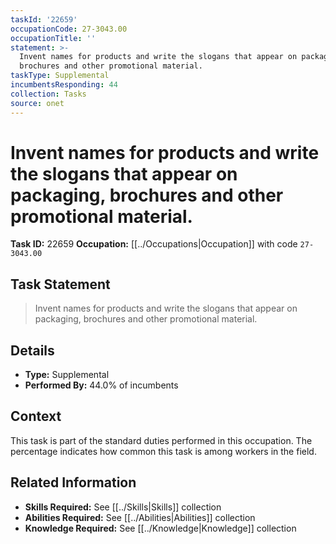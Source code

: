```yaml
---
taskId: '22659'
occupationCode: 27-3043.00
occupationTitle: ''
statement: >-
  Invent names for products and write the slogans that appear on packaging,
  brochures and other promotional material.
taskType: Supplemental
incumbentsResponding: 44
collection: Tasks
source: onet
---
```

# Invent names for products and write the slogans that appear on packaging, brochures and other promotional material.

**Task ID:** 22659
**Occupation:** [[../Occupations|Occupation]] with code `27-3043.00`

## Task Statement

> Invent names for products and write the slogans that appear on packaging, brochures and other promotional material.

## Details

- **Type:** Supplemental
- **Performed By:** 44.0% of incumbents

## Context

This task is part of the standard duties performed in this occupation. The percentage indicates how common this task is among workers in the field.

## Related Information

- **Skills Required:** See [[../Skills|Skills]] collection
- **Abilities Required:** See [[../Abilities|Abilities]] collection
- **Knowledge Required:** See [[../Knowledge|Knowledge]] collection
